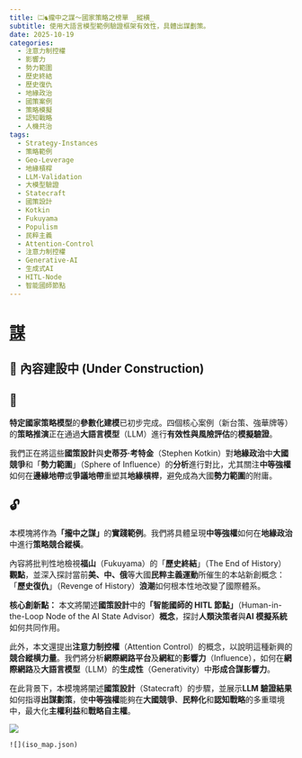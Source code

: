 ```yaml
---
title: ㈡♞攏中之謀〜國家策略之榜單 _縱横_
subtitle: 使用大語言模型範例驗證框架有效性，具體出謀劃策。
date: 2025-10-19
categories:
  - 注意力制控權
  - 影響力
  - 勢力範圍
  - 歷史終結
  - 歷史復仇
  - 地緣政治
  - 國策案例
  - 策略模擬
  - 認知戰略
  - 人機共治
tags:
  - Strategy-Instances
  - 策略範例
  - Geo-Leverage
  - 地緣槓桿
  - LLM-Validation
  - 大模型驗證
  - Statecraft
  - 國策設計
  - Kotkin
  - Fukuyama
  - Populism
  - 民粹主義
  - Attention-Control
  - 注意力制控權
  - Generative-AI
  - 生成式AI
  - HITL-Node
  - 智能國師節點
---
```


# [謀](https://en.wiktionary.org/wiki/%E8%AC%80)

## 🚧 內容建設中 (Under Construction)

## 🔐

**特定國家策略模型**的**參數化建模**已初步完成。四個核心案例（新台策、強華牌等）的**策略推演**正在通過**大語言模型**（LLM）進行**有效性與風險評估**的**模擬驗證**。

我們正在將這些**國策設計**與**史蒂芬·考特金**（Stephen Kotkin）對**地緣政治**中**大國競爭**和「**勢力範圍**」（Sphere of Influence）的**分析**進行對比，尤其關注**中等強權**如何在**邊緣地帶**或**爭議地帶**重塑其**地緣槓桿**，避免成為大國**勢力範圍**的附庸。

## 🔓

本模塊將作為**「攏中之謀」**的**實踐範例**。我們將具體呈現**中等強權**如何在**地緣政治**中進行**策略競合縱橫**。

內容將批判性地檢視**福山**（Fukuyama）的「**歷史終結**」（The End of History）**觀點**，並深入探討當前**美、中、俄**等大國**民粹主義運動**所催生的本站新創概念：「**歷史復仇**」（Revenge of History）**浪潮**如何根本性地改變了國際體系。

**核心創新點：** 本文將闡述**國策設計**中的**「智能國師的 HITL 節點」**（Human-in-the-Loop Node of the AI State Advisor）**概念**，探討**人類決策者**與**AI 模擬系統**如何共同作用。

此外，本文還提出**注意力制控權**（Attention Control）的概念，以說明這種新興的**競合縱横力量**。我們將分析**網際網路平台**及**網紅**的**影響力**（Influence），如何在**網際網路**及**大語言模型**（LLM）的**生成性**（Generativity）中**形成合謀影響力**。

在此背景下，本模塊將闡述**國策設計**（Statecraft）的步驟，並展示**LLM 驗證結果**如何指導**出謀劃策**，使**中等強權**能夠在**大國競爭**、**民粹化**和**認知戰略**的多重環境中，最大化**主權利益**和**戰略自主權**。

![](earth-blue-marble-maritime.png)


	![](iso_map.json)